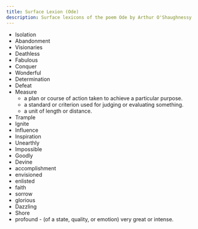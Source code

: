 ```yaml
---
title: Surface Lexion (Ode)
description: Surface lexicons of the poem Ode by Arthur O'Shaughnessy
---
```


* Isolation
* Abandonment
* Visionaries
* Deathless
* Fabulous
* Conquer
* Wonderful
* Determination
* Defeat 
* Measure
    * a plan or course of action taken to achieve a particular purpose.
    * a standard or criterion used for judging or evaluating something.
    * a unit of length or distance.
* Trample
* Ignite
* Influence 
* Inspiration 
* Unearthly
* Impossible
* Goodly
* Devine 
* accomplishment
* envisioned
* enlisted
* faith
* sorrow
* glorious
* Dazzling
* Shore
* profound - (of a state, quality, or emotion) very great or intense.





